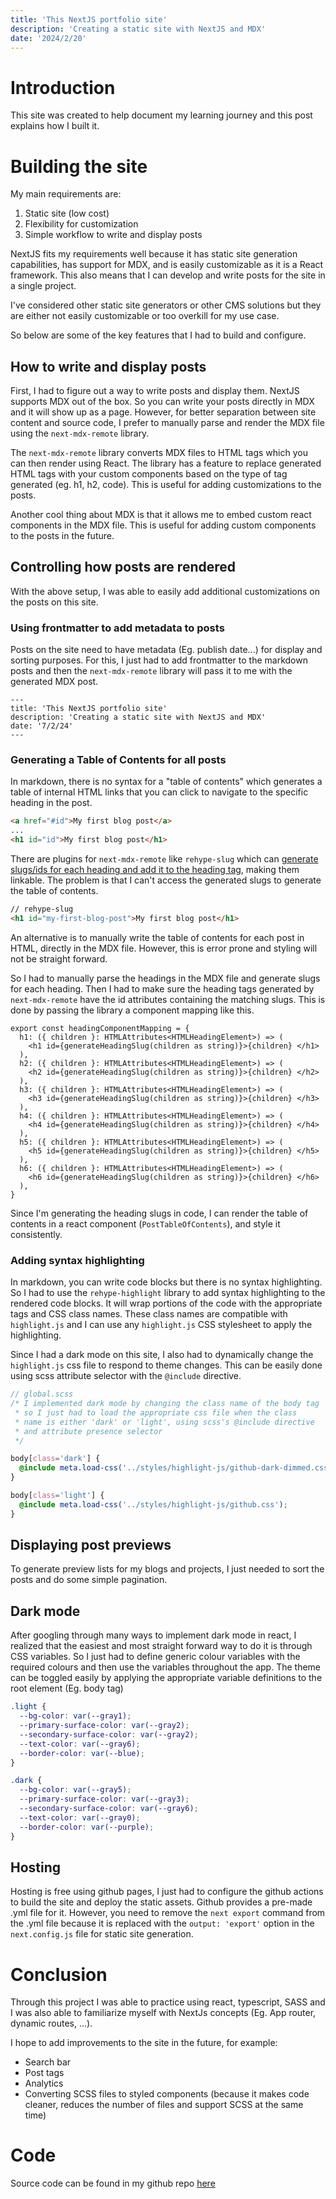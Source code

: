 ```yaml
---
title: 'This NextJS portfolio site'
description: 'Creating a static site with NextJS and MDX'
date: '2024/2/20'
---
```


# Introduction

This site was created to help document my learning journey and this post explains how I built it.

# Building the site

My main requirements are:

1. Static site (low cost)
2. Flexibility for customization
3. Simple workflow to write and display posts

NextJS fits my requirements well because it has static site generation capabilities, has support for MDX, and is easily customizable as it is a React framework. This also means that I can develop and write posts for the site in a single project.

I've considered other static site generators or other CMS solutions but they are either not easily customizable or too overkill for my use case.

So below are some of the key features that I had to build and configure.

## How to write and display posts

First, I had to figure out a way to write posts and display them. NextJS supports MDX out of the box. So you can write your posts directly in MDX and it will show up as a page. However, for better separation between site content and source code, I prefer to manually parse and render the MDX file using the `next-mdx-remote` library. 

The `next-mdx-remote` library converts MDX files to HTML tags which you can then render using React. The library has a feature to replace generated HTML tags with your custom components based on the type of tag generated (eg. h1, h2, code). This is useful for adding customizations to the posts.

Another cool thing about MDX is that it allows me to embed custom react components in the MDX file. This is useful for adding custom components to the posts in the future.

## Controlling how posts are rendered

With the above setup, I was able to easily add additional customizations on the posts on this site.

### Using frontmatter to add metadata to posts

Posts on the site need to have metadata (Eg. publish date...) for display and sorting purposes. For this, I just had to add frontmatter to the markdown posts and then the `next-mdx-remote` library will pass it to me with the generated MDX post.

```mdx
---
title: 'This NextJS portfolio site'
description: 'Creating a static site with NextJS and MDX'
date: '7/2/24'
---
```

### Generating a Table of Contents for all posts

In markdown, there is no syntax for a "table of contents" which generates a table of internal HTML links that you can click to navigate to the specific heading in the post.

```html
<a href="#id">My first blog post</a>
...
<h1 id="id">My first blog post</h1>
```

There are plugins for `next-mdx-remote` like `rehype-slug` which can [generate slugs/ids for each heading and add it to the heading tag](https://mikebifulco.com/posts/mdx-auto-link-headings-with-rehype-slug#step-1-generate-ids-for-all-headings-automatically-with-rehype-slug), making them linkable. The problem is that I can't access the generated slugs to generate the table of contents.

```html
// rehype-slug 
<h1 id="my-first-blog-post">My first blog post</h1>
```

An alternative is to manually write the table of contents for each post in HTML, directly in the MDX file. However, this is error prone and styling will not be straight forward.

So I had to manually parse the headings in the MDX file and generate slugs for each heading. Then I had to make sure the heading tags generated by `next-mdx-remote` have the id attributes containing the matching slugs. This is done by passing the library a component mapping like this.

```tsx
export const headingComponentMapping = {
  h1: ({ children }: HTMLAttributes<HTMLHeadingElement>) => (
    <h1 id={generateHeadingSlug(children as string)}>{children} </h1>
  ),
  h2: ({ children }: HTMLAttributes<HTMLHeadingElement>) => (
    <h2 id={generateHeadingSlug(children as string)}>{children} </h2>
  ),
  h3: ({ children }: HTMLAttributes<HTMLHeadingElement>) => (
    <h3 id={generateHeadingSlug(children as string)}>{children} </h3>
  ),
  h4: ({ children }: HTMLAttributes<HTMLHeadingElement>) => (
    <h4 id={generateHeadingSlug(children as string)}>{children} </h4>
  ),
  h5: ({ children }: HTMLAttributes<HTMLHeadingElement>) => (
    <h5 id={generateHeadingSlug(children as string)}>{children} </h5>
  ),
  h6: ({ children }: HTMLAttributes<HTMLHeadingElement>) => (
    <h6 id={generateHeadingSlug(children as string)}>{children} </h6>
  ),
}
```

Since I'm generating the heading slugs in code, I can render the table of contents in a react component (`PostTableOfContents`), and style it consistently.

### Adding syntax highlighting

In markdown, you can write code blocks but there is no syntax highlighting. So I had to use the `rehype-highlight` library to add syntax highlighting to the rendered code blocks. It will wrap portions of the code with the appropriate tags and CSS class names. These class names are compatible with `highlight.js` and I can use any `highlight.js` CSS stylesheet to apply the highlighting.

Since I had a dark mode on this site, I also had to dynamically change the `highlight.js` css file to respond to theme changes. This can be easily done using scss attribute selector with the `@include` directive.

```scss
// global.scss
/* I implemented dark mode by changing the class name of the body tag
 * so I just had to load the appropriate css file when the class
 * name is either 'dark' or 'light', using scss's @include directive
 * and attribute presence selector
 */

body[class='dark'] {
  @include meta.load-css('../styles/highlight-js/github-dark-dimmed.css');
}

body[class='light'] {
  @include meta.load-css('../styles/highlight-js/github.css');
}
```

## Displaying post previews

To generate preview lists for my blogs and projects, I just needed to sort the posts and do some simple pagination.

## Dark mode

After googling through many ways to implement dark mode in react, I realized that the easiest and most straight forward way to do it is through CSS variables. So I just had to define generic colour variables with the required colours and then use the variables throughout the app. The theme can be toggled easily by applying the appropriate variable definitions to the root element (Eg. body tag)

```scss
.light {
  --bg-color: var(--gray1);
  --primary-surface-color: var(--gray2);
  --secondary-surface-color: var(--gray2);
  --text-color: var(--gray6);
  --border-color: var(--blue);
}

.dark {
  --bg-color: var(--gray5);
  --primary-surface-color: var(--gray3);
  --secondary-surface-color: var(--gray6);
  --text-color: var(--gray0);
  --border-color: var(--purple);
}
```

## Hosting

Hosting is free using github pages, I just had to configure the github actions to build the site and deploy the static assets. Github provides a pre-made .yml file for it. However, you need to remove the `next export` command from the .yml file because it is replaced with the `output: 'export'` option in the `next.config.js` file for static site generation.

# Conclusion

Through this project I was able to practice using react, typescript, SASS and I was also able to familiarize myself with NextJs concepts (Eg. App router, dynamic routes, ...).

I hope to add improvements to the site in the future, for example:

- Search bar
- Post tags
- Analytics
- Converting SCSS files to styled components (because it makes code cleaner, reduces the number of files and support SCSS at the same time)

# Code

Source code can be found in my github repo [here](https://github.com/twmghp/twmghp.github.io)
